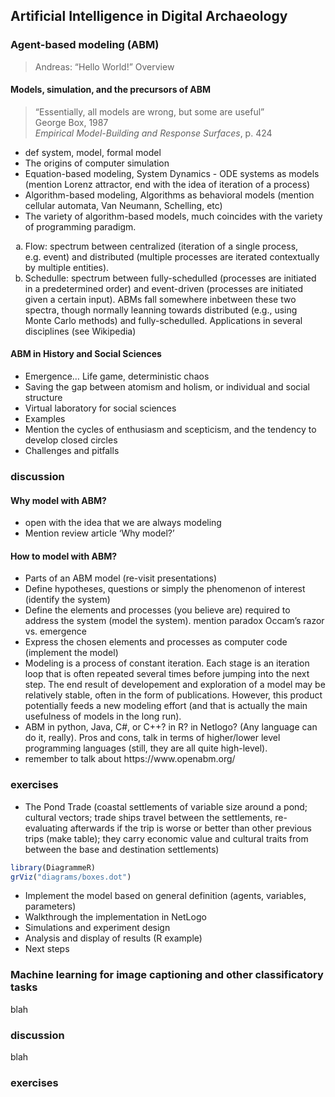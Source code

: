 ## Artificial Intelligence in Digital Archaeology 

### Agent-based modeling (ABM)

>Andreas: "Hello World!"
Overview

#### Models, simulation, and the precursors of ABM

>"Essentially, all models are wrong, but some are useful"  
>George Box, 1987  
>*Empirical Model-Building and Response Surfaces*, p. 424

- def system, model, formal model
- The origins of computer simulation
- Equation-based modeling, System Dynamics - ODE systems as models (mention Lorenz attractor, end with the idea of iteration of a process)
- Algorithm-based modeling, Algorithms as behavioral models (mention cellular automata, Van Neumann, Schelling, etc)
- The variety of algorithm-based models, much coincides with the variety of programming paradigm.
a. Flow: spectrum between centralized (iteration of a single process, e.g. event) and distributed (multiple processes are iterated contextually by multiple entities).
b. Schedulle: spectrum between fully-schedulled (processes are initiated in a predetermined order) and event-driven (processes are initiated given a certain input).
ABMs fall somewhere inbetween these two spectra, though normally leanning towards distributed (e.g., using Monte Carlo methods) and fully-schedulled. Applications in several disciplines (see Wikipedia)

#### ABM in History and Social Sciences

- Emergence... Life game, deterministic chaos
- Saving the gap between atomism and holism, or individual and social structure
- Virtual laboratory for social sciences
- Examples
- Mention the cycles of enthusiasm and scepticism, and the tendency to develop closed circles
- Challenges and pitfalls 

### discussion

#### Why model with ABM?

- open with the idea that we are always modeling
- Mention review article 'Why model?'

#### How to model with ABM?

- Parts of an ABM model
 (re-visit presentations)
- Define hypotheses, questions or simply the phenomenon of interest (identify the system)
- Define the elements and processes (you believe are) required to address the system (model the system). mention paradox Occam's razor vs. emergence
- Express the chosen elements and processes as computer code (implement the model)
- Modeling is a process of constant iteration. Each stage is an iteration loop that is often repeated several times before jumping into the next step.  The end result of developement and exploration of a model may be relatively stable, often in the form of publications. However, this product potentially feeds a new  modeling effort (and that is actually the main usefulness of models in the long run). 
- ABM in python, Java, C#, or C++? in R? in Netlogo? (Any language can do it, really). Pros and cons, talk in terms of higher/lower level programming languages (still, they are all quite high-level).
- remember to talk about https://www.openabm.org/

### exercises

- The Pond Trade (coastal settlements of variable size around a pond; cultural vectors; trade ships travel between the settlements, re-evaluating afterwards if the trip is worse or better than other previous trips (make table); they carry economic value and cultural traits from between the base and destination settlements)

```r
library(DiagrammeR)
grViz("diagrams/boxes.dot")
```

- Implement the model based on general definition (agents, variables, parameters)
- Walkthrough the implementation in NetLogo
- Simulations and experiment design
- Analysis and display of results (R example)
- Next steps

### Machine learning for image captioning and other classificatory tasks

blah

### discussion

blah

### exercises